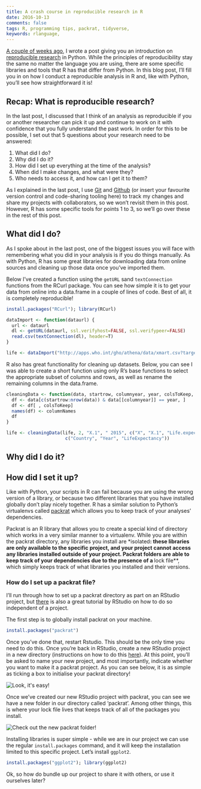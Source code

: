 ```yaml
---
title: A crash course in reproducible research in R
date: 2016-10-13
comments: false
tags: R, programming tips, packrat, tidyverse, 
keywords: rlanguage, 
---
```


[A couple of weeks ago]({filename}2016-10-04-reproducible-research-in-python.md), I wrote a post giving you an introduction on [reproducible research](https://en.wikipedia.org/wiki/Reproducibility#Reproducible_research) in Python. While the principles of reproducibility stay the same no matter the language you are using, there are some specific libraries and tools that R has that differ from Python. In this blog post, I'll fill you in on how I conduct a reproducible analysis in R and, like with Python, you'll see how straightforward it is!

## Recap: What is reproducible research?

In the last post, I discussed that I think of an analysis as reproducible if you or another researcher can pick it up and continue to work on it with confidence that you fully understand the past work. In order for this to be possible, I set out that 5 questions about your research need to be answered:  

1. What did I do?  
2. Why did I do it?  
3. How did I set up everything at the time of the analysis?  
4. When did I make changes, and what were they?  
5. Who needs to access it, and how can I get it to them?  

As I explained in the last post, I use [Git](https://git-scm.com/) and [Github](https://github.com/) (or insert your favourite version control and code-sharing tooling here) to track my changes and share my projects with collaborators, so we won't revisit them in this post. However, R has some specific tools for points 1 to 3, so we'll go over these in the rest of this post.

## What did I do?

As I spoke about in the last post, one of the biggest issues you will face with remembering what you did in your analysis is if you do things manually. As with Python, R has some great libraries for downloading data from online sources and cleaning up those data once you've imported them.

Below I've created a function using the `getURL` sand `textConnection` functions from the RCurl package. You can see how simple it is to get your data from online into a data.frame in a couple of lines of code. Best of all, it is completely reproducible!

```r
install.packages("RCurl"); library(RCurl)

dataImport <- function(dataurl) {
  url <- dataurl
  dl <- getURL(dataurl, ssl.verifyhost=FALSE, ssl.verifypeer=FALSE)
  read.csv(textConnection(dl), header=T)
}

life <- dataImport("http://apps.who.int/gho/athena/data/xmart.csv?target=GHO/WHOSIS_000001,WHOSIS_000015&profile=crosstable&filter=COUNTRY:*&x-sideaxis=COUNTRY;YEAR&x-topaxis=GHO;SEX")
```

R also has great functionality for cleaning up datasets. Below, you can see I was able to create a short function using only R's base functions to select the appropriate subset of columns and rows, as well as rename the remaining columns in the data.frame.

```r
cleaningData <- function(data, startrow, columnyear, year, colsToKeep, columnNames) {
  df <- data[c(startrow:nrow(data)) & data[[columnyear]] == year, ]
  df <- df[ , colsToKeep]
  names(df) <- columnNames
  df
}

life <- cleaningData(life, 2, "X.1", " 2015", c("X", "X.1", "Life.expectancy.at.birth..years."),
                      c("Country", "Year", "LifeExpectancy"))
```

## Why did I do it?

## How did I set it up?

Like with Python, your scripts in R can fail because you are using the wrong version of a library, or because two different libraries that you have installed globally don't play nicely together. R has a similar solution to Python's virtualenvs called [packrat](https://rstudio.github.io/packrat/) which allows you to keep track of your analyses' dependencies.

Packrat is an R library that allows you to create a special kind of directory which works in a very similar manner to a virtualenv. While you are within the packrat directory, any libraries you install are *isolated**: these libraries are only available to the specific project, and your project cannot access any libraries installed outside of your project. Packrat folders are able to keep track of your dependencies due to the presence of a **lock file**, which simply keeps track of what libraries you installed and their versions.

### How do I set up a packrat file?

I'll run through how to set up a packrat directory as part on an RStudio project, but [there](https://rstudio.github.io/packrat/walkthrough.html) is also a great tutorial by RStudio on how to do so independent of a project.

The first step is to globally install packrat on your machine.

```r
install.packages("packrat")
```

Once you've done that, restart Rstudio. This should be the only time you need to do this. Once you're back in RStudio, create a new RStudio project in a new directory (instructions on how to do this [here](https://support.rstudio.com/hc/en-us/articles/200526207-Using-Projects)). At this point, you'll be asked to name your new project, and most importantly, indicate whether you want to make it a packrat project. As you can see below, it is as simple as ticking a box to initialise your packrat directory!

<img src="/figure/packrat_setup_1.png" title="Setting up a packrat project" alt="Look, it's easy!" style="display: block; margin: auto;" />

Once we've created our new RStudio project with packrat, you can see we have a new folder in our directory called 'packrat'. Among other things, this is where your lock file lives that keeps track of all of the packages you install.

<img src="/figure/packrat_setup_2.png" title="Your new packrat project" alt="Check out the new packrat folder!" style="display: block; margin: auto;" />

Installing libraries is super simple - while we are in our project we can use the regular `install.packages` command, and it will keep the installation limited to this specific project. Let's install `ggplot2`.

```r
install.packages("ggplot2"); library(ggplot2)
```

Ok, so how do bundle up our project to share it with others, or use it ourselves later?












